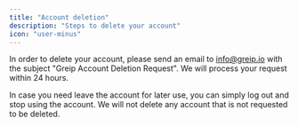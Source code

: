 ```yaml
---
title: "Account deletion"
description: "Steps to delete your account"
icon: "user-minus"
---
```


In order to delete your account, please send an email to [info@greip.io](mailto:info@greip.io) with the subject "Greip Account Deletion Request". We will process your request within 24 hours.

<Note>
  In case you need leave the account for later use, you can simply log out and
  stop using the account. We will not delete any account that is not requested
  to be deleted.
</Note>
